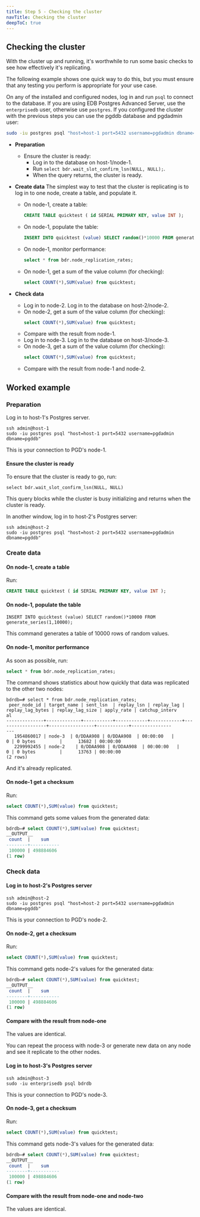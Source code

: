 ```yaml
---
title: Step 5 - Checking the cluster
navTitle: Checking the cluster
deepToC: true
---
```


## Checking the cluster


With the cluster up and running, it's worthwhile to run some basic checks to see how effectively it's replicating.

The following example shows one quick way to do this, but you must ensure that any testing you perform is appropriate for your use case.

On any of the installed and configured nodes, log in and run `psql` to connect to the database. If you are using EDB Postgres Advanced Server, use the `enterprisedb` user, otherwise use `postgres`. If you configured the cluster with the previous steps you can use the pgddb database and pgdadmin user:

```bash
sudo -iu postgres psql "host=host-1 port=5432 username=pgdadmin dbname=pgddb"
```

* **Preparation**
  * Ensure the cluster is ready:  
    * Log in to the database on host-1/node-1. 
    * Run `select bdr.wait_slot_confirm_lsn(NULL, NULL);`.  
    * When the query returns, the cluster is ready.  


* **Create data**
  The simplest way to test that the cluster is replicating is to log in to one node, create a table, and populate it.
   * On node-1, create a table:
      ```sql
      CREATE TABLE quicktest ( id SERIAL PRIMARY KEY, value INT ); 
      ```
   * On node-1, populate the table:
     ```sql
     INSERT INTO quicktest (value) SELECT random()*10000 FROM generate_series(1,10000);
     ```
   * On node-1, monitor performance:
     ```sql
     select * from bdr.node_replication_rates;
     ```
   * On node-1, get a sum of the value column (for checking):
     ```sql
     select COUNT(*),SUM(value) from quicktest;
     ```
* **Check data**
   * Log in to node-2.
      Log in to the database on host-2/node-2.
    * On node-2, get a sum of the value column (for checking):
      ```sql
      select COUNT(*),SUM(value) from quicktest;
      ```
   * Compare with the result from node-1.
   * Log in to node-3. 
      Log in to the database on host-3/node-3.
    * On node-3, get a sum of the value column (for checking):
      ```sql
      select COUNT(*),SUM(value) from quicktest;
      ```
   * Compare with the result from node-1 and node-2.

## Worked example

### Preparation

Log in to host-1's Postgres server.

```shell
ssh admin@host-1
sudo -iu postgres psql "host=host-1 port=5432 username=pgdadmin dbname=pgddb"
```

This is your connection to PGD's node-1.

#### Ensure the cluster is ready

To ensure that the cluster is ready to go, run: 

```
select bdr.wait_slot_confirm_lsn(NULL, NULL)
```

This query blocks while the cluster is busy initializing and returns when the cluster is ready.

In another window, log in to host-2's Postgres server:

```
ssh admin@host-2
sudo -iu postgres psql "host=host-2 port=5432 username=pgdadmin dbname=pgddb"
```

### Create data

#### On node-1, create a table

Run:

```sql
CREATE TABLE quicktest ( id SERIAL PRIMARY KEY, value INT ); 
```

#### On node-1, populate the table

```
INSERT INTO quicktest (value) SELECT random()*10000 FROM generate_series(1,10000);
```

This command generates a table of 10000 rows of random values.

#### On node-1, monitor performance

As soon as possible, run:

```sql
select * from bdr.node_replication_rates;
```

The command shows statistics about how quickly that data was replicated to the other two nodes:

```console
bdrdb=# select * from bdr.node_replication_rates;
 peer_node_id | target_name | sent_lsn  | replay_lsn | replay_lag | replay_lag_bytes | replay_lag_size | apply_rate | catchup_interv
al
--------------+-------------+-----------+------------+------------+------------------+-----------------+------------+---------------
---
   1954860017 | node-3  | 0/DDAA908 | 0/DDAA908  | 00:00:00   |                0 | 0 bytes         |      13682 | 00:00:00
   2299992455 | node-2    | 0/DDAA908 | 0/DDAA908  | 00:00:00   |                0 | 0 bytes         |      13763 | 00:00:00
(2 rows)
```

And it's already replicated.

#### On node-1 get a checksum

Run:

```sql
select COUNT(*),SUM(value) from quicktest;
```

This command gets some values from the generated data:

```sql
bdrdb=# select COUNT(*),SUM(value) from quicktest;
__OUTPUT__
 count  |    sum
--------+-----------
 100000 | 498884606
(1 row)
```

### Check data

#### Log in to host-2's Postgres server
```
ssh admin@host-2
sudo -iu postgres psql "host=host-2 port=5432 username=pgdadmin dbname=pgddb"
```

This is your connection to PGD's node-2.

#### On node-2, get a checksum

Run:

```sql
select COUNT(*),SUM(value) from quicktest;
```

This command gets node-2's values for the generated data:

```sql
bdrdb=# select COUNT(*),SUM(value) from quicktest;
__OUTPUT__
 count  |    sum
--------+-----------
 100000 | 498884606
(1 row)
```

#### Compare with the result from node-one

The values are identical.

You can repeat the process with node-3 or generate new data on any node and see it replicate to the other nodes.

#### Log in to host-3's Postgres server

```shell
ssh admin@host-3
sudo -iu enterprisedb psql bdrdb
```

This is your connection to PGD's node-3.

#### On node-3, get a checksum

Run:

```sql
select COUNT(*),SUM(value) from quicktest;
```

This command gets node-3's values for the generated data:

```sql
bdrdb=# select COUNT(*),SUM(value) from quicktest;
__OUTPUT__
 count  |    sum
--------+-----------
 100000 | 498884606
(1 row)
```

#### Compare with the result from node-one and node-two

The values are identical.
